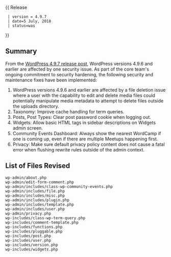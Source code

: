 {{Languages|
{{en|Version_4.9.7}}
{{ja|Version_4.9.7}}
}}
{{ Release
  | version = 4.9.7
  | date=5 July, 2018
  | status=was
}}

== Summary ==
  
From the [https://make.wordpress.org/core/2018/07/05/wordpress-4-9-7/ WordPress 4.9.7 release post], WordPress versions 4.9.6 and earlier are affected by one security issue. As part of the core team's ongoing commitment to security hardening, the following security and maintenance fixes have been implemented:

<ol>
<li>WordPress versions 4.9.6 and earlier are affected by a file deletion issue where a user with the capability to edit and delete media files could potentially manipulate media metadata to attempt to delete files outside the uploads directory.</li>
<li>Taxonomy: Improve cache handling for term queries.</li>
<li>Posts, Post Types: Clear post password cookie when logging out.</li>
<li>Widgets: Allow basic HTML tags in sidebar descriptions on Widgets admin screen.</li>
<li>Community Events Dashboard: Always show the nearest WordCamp if one is coming up, even if there are multiple Meetups happening first.</li>
<li>Privacy: Make sure default privacy policy content does not cause a fatal error when flushing rewrite rules outside of the admin context.</li>
</ol>

== List of Files Revised ==
<pre>
wp-admin/about.php
wp-admin/edit-form-comment.php
wp-admin/includes/class-wp-community-events.php
wp-admin/includes/file.php
wp-admin/includes/misc.php
wp-admin/includes/plugin.php
wp-admin/includes/template.php
wp-admin/includes/user.php
wp-admin/privacy.php
wp-includes/class-wp-term-query.php
wp-includes/comment-template.php
wp-includes/functions.php
wp-includes/pluggable.php
wp-includes/post.php
wp-includes/user.php
wp-includes/version.php
wp-includes/widgets.php
</pre>